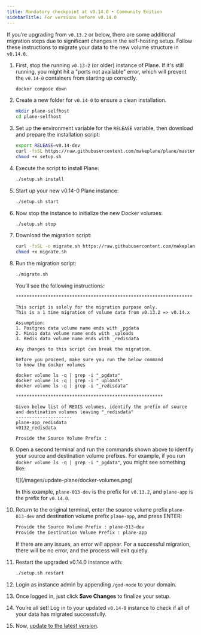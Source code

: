 ```yaml
---
title: Mandatory checkpoint at v0.14.0 • Community Edition
sidebarTitle: For versions before v0.14.0
---
```


If you’re upgrading from `v0.13.2` or below, there are some additional migration steps due to significant changes in the self-hosting setup. Follow these instructions to migrate your data to the new volume structure in `v0.14.0`.

1. First, stop the running `v0.13-2` (or older) instance of Plane. If it's still running, you might hit a "ports not available" error, which will prevent the `v0.14-0` containers from starting up correctly.
    ```bash
    docker compose down
    ```

2. Create a new folder for `v0.14-0` to ensure a clean installation.

    ```bash
    mkdir plane-selfhost
    cd plane-selfhost
    ```

3. Set up the environment variable for the `RELEASE` variable, then download and prepare the installation script:
    ```bash
    export RELEASE=v0.14-dev
    curl -fsSL https://raw.githubusercontent.com/makeplane/plane/master/deploy/selfhost/install.sh | sed -e 's@BRANCH=${BRANCH:-master}@BRANCH='"$RELEASE"'@' -e 's@APP_RELEASE="stable"@APP_RELEASE='"$RELEASE"'@' > setup.sh
    chmod +x setup.sh
    ```

4. Execute the script to install Plane:
    ```bash
    ./setup.sh install
    ```

5. Start up your new v0.14-0 Plane instance:
    ```bash
    ./setup.sh start
    ```

6. Now stop the instance to initialize the new Docker volumes:
    ```bash
    ./setup.sh stop
    ```

7. Download the migration script:
   ```bash
   curl -fsSL -o migrate.sh https://raw.githubusercontent.com/makeplane/plane/master/deploy/selfhost/migration-0.13-0.14.sh
   chmod +x migrate.sh
   ```

8. Run the migration script: 
   ```bash
   ./migrate.sh
   ```

   You’ll see the following instructions:

   ```
   ******************************************************************

   This script is solely for the migration purpose only.
   This is a 1 time migration of volume data from v0.13.2 => v0.14.x

   Assumption:
   1. Postgres data volume name ends with _pgdata
   2. Minio data volume name ends with _uploads
   3. Redis data volume name ends with _redisdata

   Any changes to this script can break the migration.

   Before you proceed, make sure you run the below command
   to know the docker volumes

   docker volume ls -q | grep -i "_pgdata"
   docker volume ls -q | grep -i "_uploads"
   docker volume ls -q | grep -i "_redisdata"

   *******************************************************

   Given below list of REDIS volumes, identify the prefix of source and destination volumes leaving "_redisdata"
   ---------------------
   plane-app_redisdata
   v0132_redisdata

   Provide the Source Volume Prefix :
   ```

9. Open a second terminal and run the commands shown above to identify your source and destination volume prefixes. For example, if you run `docker volume ls -q | grep -i "_pgdata"`, you might see something like:

   <Frame>![](/images/update-plane/docker-volumes.png)</Frame>

   In this example, `plane-013-dev` is the prefix for `v0.13.2`, and `plane-app` is the prefix for `v0.14.0`.

10. Return to the original terminal, enter the source volume prefix `plane-013-dev` and destination volume prefix `plane-app`, and press ENTER:
     ```bash
    Provide the Source Volume Prefix : plane-013-dev
    Provide the Destination Volume Prefix : plane-app
    ```

    If there are any issues, an error will appear. For a successful migration, there will be no error, and the process will exit quietly.

11. Restart the upgraded v0.14.0 instance with:
    ```bash
    ./setup.sh restart
    ```

12. Login as instance admin by appending `/god-mode` to your domain.

13. Once logged in, just click **Save Changes** to finalize your setup.

14. You’re all set! Log in to your updated `v0.14-0` instance to check if all of your data has migrated successfully. 

15. Now, [update to the latest version](/self-hosting/manage/upgrade-plane#community-edition). 